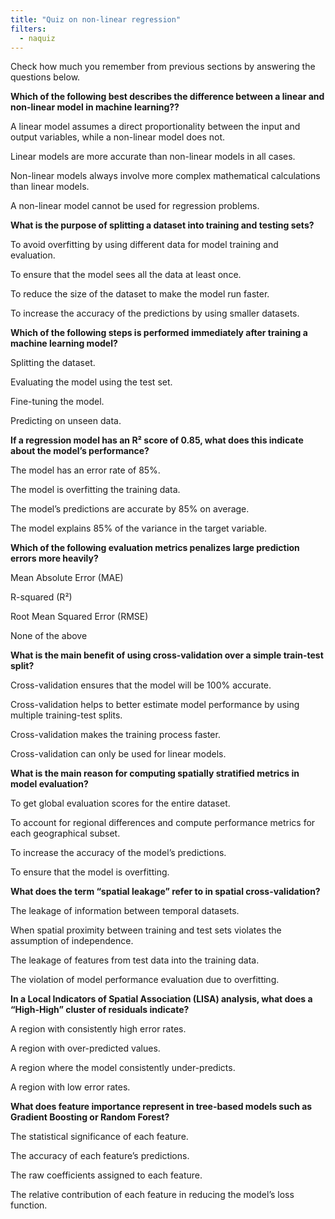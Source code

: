 ```yaml
---
title: "Quiz on non-linear regression"
filters:
  - naquiz
---
```


Check how much you remember from previous sections by answering the questions below.

:::::{.question}
**Which of the following best describes the difference between a linear and non-linear model in machine learning??**

::::{.choices}

:::{.choice .correct-choice}
A linear model assumes a direct proportionality between the input and output variables, while a non-linear model does not.
:::

:::{.choice}
Linear models are more accurate than non-linear models in all cases.
:::

:::{.choice}
Non-linear models always involve more complex mathematical calculations than linear models.
:::

:::{.choice}
A non-linear model cannot be used for regression problems.
:::

::::
:::::

:::::{.question}
**What is the purpose of splitting a dataset into training and testing sets?**

::::{.choices}

:::{.choice .correct-choice}
To avoid overfitting by using different data for model training and evaluation.
:::

:::{.choice}
To ensure that the model sees all the data at least once.
:::

:::{.choice}
To reduce the size of the dataset to make the model run faster.
:::

:::{.choice}
To increase the accuracy of the predictions by using smaller datasets.
:::

::::
:::::

:::::{.question}
**Which of the following steps is performed immediately after training a machine learning model?**

::::{.choices}

:::{.choice}
Splitting the dataset.
:::

:::{.choice}
Evaluating the model using the test set.
:::

:::{.choice}
Fine-tuning the model.
:::

:::{.choice .correct-choice}
Predicting on unseen data.
:::

::::
:::::

:::::{.question}
**If a regression model has an R² score of 0.85, what does this indicate about the model's performance?**

::::{.choices}

:::{.choice}
The model has an error rate of 85%.
:::

:::{.choice}
The model is overfitting the training data.
:::

:::{.choice}
The model's predictions are accurate by 85% on average.
:::

:::{.choice .correct-choice}
The model explains 85% of the variance in the target variable.
:::

::::
:::::

:::::{.question}
**Which of the following evaluation metrics penalizes large prediction errors more heavily?**

::::{.choices}

:::{.choice}
Mean Absolute Error (MAE)
:::

:::{.choice}
R-squared (R²)
:::

:::{.choice .correct-choice}
Root Mean Squared Error (RMSE)
:::

:::{.choice}
None of the above
:::

::::
:::::

:::::{.question}
**What is the main benefit of using cross-validation over a simple train-test split?**

::::{.choices}

:::{.choice}
Cross-validation ensures that the model will be 100% accurate.
:::

:::{.choice .correct-choice}
Cross-validation helps to better estimate model performance by using multiple training-test splits.
:::

:::{.choice}
Cross-validation makes the training process faster.
:::

:::{.choice}
Cross-validation can only be used for linear models.
:::

::::
:::::

:::::{.question}
**What is the main reason for computing spatially stratified metrics in model evaluation?**

::::{.choices}

:::{.choice}
To get global evaluation scores for the entire dataset.
:::

:::{.choice .correct-choice}
To account for regional differences and compute performance metrics for each geographical subset.
:::

:::{.choice}
To increase the accuracy of the model's predictions.
:::

:::{.choice}
To ensure that the model is overfitting.
:::

::::
:::::

:::::{.question}
**What does the term "spatial leakage" refer to in spatial cross-validation?**

::::{.choices}

:::{.choice}
The leakage of information between temporal datasets.
:::

:::{.choice .correct-choice}
When spatial proximity between training and test sets violates the assumption of independence.
:::

:::{.choice}
The leakage of features from test data into the training data.
:::

:::{.choice}
The violation of model performance evaluation due to overfitting.
:::

::::
:::::

:::::{.question}
**In a Local Indicators of Spatial Association (LISA) analysis, what does a "High-High" cluster of residuals indicate?**

::::{.choices}

:::{.choice}
A region with consistently high error rates.
:::

:::{.choice}
A region with over-predicted values.
:::

:::{.choice .correct-choice}
A region where the model consistently under-predicts.
:::

:::{.choice}
A region with low error rates.
:::

::::
:::::

:::::{.question}
**What does feature importance represent in tree-based models such as Gradient Boosting or Random Forest?**

::::{.choices}

:::{.choice}
The statistical significance of each feature.
:::

:::{.choice}
The accuracy of each feature’s predictions.
:::

:::{.choice}
The raw coefficients assigned to each feature.
:::

:::{.choice .correct-choice}
The relative contribution of each feature in reducing the model's loss function.
:::

::::
:::::